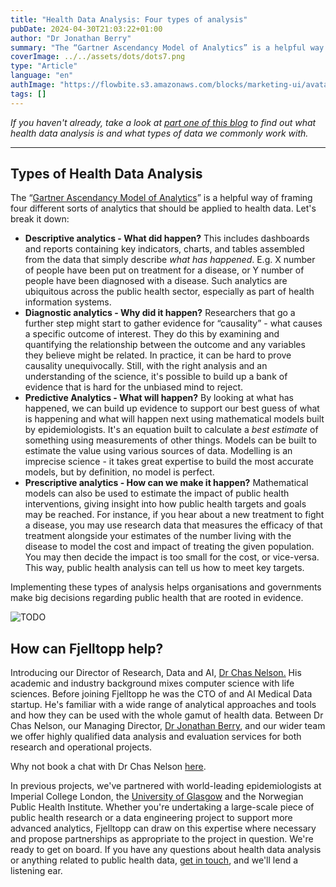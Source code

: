 ```yaml
---
title: "Health Data Analysis: Four types of analysis"
pubDate: 2024-04-30T21:03:22+01:00
author: "Dr Jonathan Berry"
summary: "The “Gartner Ascendancy Model of Analytics” is a helpful way of framing four different sorts of analytics that should be applied to health data. Let's break it down."
coverImage: ../../assets/dots/dots7.png
type: "Article"
language: "en"
authImage: "https://flowbite.s3.amazonaws.com/blocks/marketing-ui/avatars/bonnie-green.png"
tags: []
---
```


_If you haven't already, take a look at [part one of this blog](/fjelltopp-astro/articles/2024-04-30-health-data-analysis-common-health-data-types) to find out what health data analysis is and what types of data we commonly work with._

---

## Types of Health Data Analysis

The “[Gartner Ascendancy Model of Analytics](https://images.app.goo.gl/es3tBv3wK2k8HBbc9)” is a helpful way of framing four different sorts of analytics that should be applied to health data. Let's break it down:

- **Descriptive analytics - What did happen?** This includes dashboards and reports containing key indicators, charts, and tables assembled from the data that simply describe _what has happened_. E.g. X number of people have been put on treatment for a disease, or Y number of people have been diagnosed with a disease. Such analytics are ubiquitous across the public health sector, especially as part of health information systems.
- **Diagnostic analytics - Why did it happen?** Researchers that go a further step might start to gather evidence for “causality” - what causes a specific outcome of interest. They do this by examining and quantifying the relationship between the outcome and any variables they believe might be related. In practice, it can be hard to prove causality unequivocally. Still, with the right analysis and an understanding of the science, it's possible to build up a bank of evidence that is hard for the unbiased mind to reject.
- **Predictive Analytics - What will happen?** By looking at what has happened, we can build up evidence to support our best guess of what is happening and what will happen next using mathematical models built by epidemiologists. It's an equation built to calculate a _best_ _estimate_ of something using measurements of other things. Models can be built to estimate the value using various sources of data. Modelling is an imprecise science - it takes great expertise to build the most accurate models, but by definition, no model is perfect.
- **Prescriptive analytics - How can we make it happen?** Mathematical models can also be used to estimate the impact of public health interventions, giving insight into how public health targets and goals may be reached. For instance, if you hear about a new treatment to fight a disease, you may use research data that measures the efficacy of that treatment alongside your estimates of the number living with the disease to model the cost and impact of treating the given population. You may then decide the impact is too small for the cost, or vice-versa. This way, public health analysis can tell us how to meet key targets.

Implementing these types of analysis helps organisations and governments make big decisions regarding public health that are rooted in evidence.

<Image class="place-self-start w-full max-h-120 object-cover object-center pr-5" src={dots4} alt="TODO"/>

## How can Fjelltopp help?

Introducing our Director of Research, Data and AI, [Dr Chas Nelson.](/fjelltopp-astro/team/chas-nelson/) His academic and industry background mixes computer science with life sciences. Before joining Fjelltopp he was the CTO of and AI Medical Data startup. He's familiar with a wide range of analytical approaches and tools and how they can be used with the whole gamut of health data. Between Dr Chas Nelson, our Managing Director, [Dr Jonathan Berry](/fjelltopp-astro/team/dr-jonathan-s-berry/), and our wider team we offer highly qualified data analysis and evaluation services for both research and operational projects.

Why not book a chat with Dr Chas Nelson [here](https://calendly.com/chas-fjelltopp/meeting-with-chas-fjelltopp).

In previous projects, we've partnered with world-leading epidemiologists at Imperial College London, the [University of Glasgow](/fjelltopp-astro/projects/university-of-glasgow-digital-monitoring-of-rabies-risk-cases-across-species/) and the Norwegian Public Health Institute. Whether you're undertaking a large-scale piece of public health research or a data engineering project to support more advanced analytics, Fjelltopp can draw on this expertise where necessary and propose partnerships as appropriate to the project in question. We're ready to get on board. If you have any questions about health data analysis or anything related to public health data, [get in touch](/fjelltopp-astro/#contact), and we'll lend a listening ear.
